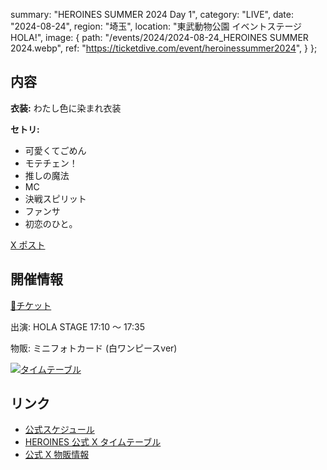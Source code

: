   summary: "HEROINES SUMMER 2024 Day 1",
  category: "LIVE",
  date: "2024-08-24",
  region: "埼玉",
  location: "東武動物公園 イベントステージ HOLA!",
  image: {
    path: "/events/2024/2024-08-24_HEROINES SUMMER 2024.webp",
    ref: "https://ticketdive.com/event/heroinessummer2024",
  }
};

## 内容

**衣装:** わたし色に染まれ衣装

**セトリ:**

- 可愛くてごめん
- モテチェン！
- 推しの魔法
- MC
- 決戦スピリット
- ファンサ
- 初恋のひと。

[X ポスト](https://x.com/Mikuru_hositani/status/1827282823994352118)

## 開催情報

[🎫チケット](https://ticketdive.com/event/heroinessummer2024)

出演: HOLA STAGE 17:10 ～ 17:35

物販: ミニフォトカード (白ワンピースver)

[<img src="/events/2024/2024-08-24_HEROINES SUMMER 2024 Day1 タイムテーブル.jpg" alt="タイムテーブル" />](https://x.com/heroines_idol/status/1822247031710343567)

## リンク

* [公式スケジュール](https://takanenonadeshiko.jp/events/event/heroines-summer-2024/)
* [HEROINES 公式 X タイムテーブル](https://x.com/heroines_idol/status/1822247031710343567)
* [公式 X 物販情報](https://x.com/takanenofficial/status/1826982854842368075)
